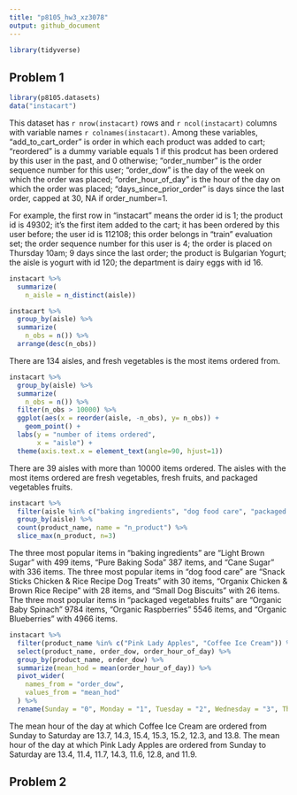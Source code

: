 ```yaml
---
title: "p8105_hw3_xz3078"
output: github_document
---
```


```r
library(tidyverse)
```

## Problem 1

```r
library(p8105.datasets)
data("instacart")
```

This dataset has `r nrow(instacart)` rows and `r ncol(instacart)` columns with variable names `r colnames(instacart)`. Among these variables, "add_to_cart_order" is order in which each product was added to cart; "reordered" is a dummy variable equals 1 if this prodcut has been ordered by this user in the past, and 0 otherwise; "order_number" is the order sequence number for this user; "order_dow" is the day of the week on which the order was placed; "order_hour_of_day" is the hour of the day on which the order was placed; "days_since_prior_order" is days since the last order, capped at 30, NA if order_number=1. 

For example, the first row in "instacart" means the order id is 1; the product id is 49302; it's the first item added to the cart; it has been ordered by this user before; the user id is 112108; this order belongs in "train" evaluation set; the order sequence number for this user is 4; the order is placed on Thursday 10am; 9 days since the last order; the product is Bulgarian Yogurt; the aisle is yogurt with id 120; the department is dairy eggs with id 16. 

```r
instacart %>%
  summarize(
    n_aisle = n_distinct(aisle))

instacart %>%
  group_by(aisle) %>%
  summarize(
    n_obs = n()) %>%
  arrange(desc(n_obs))
```

There are 134 aisles, and fresh vegetables is the most items ordered from. 

```r
instacart %>%
  group_by(aisle) %>%
  summarize(
    n_obs = n()) %>%
  filter(n_obs > 10000) %>%
  ggplot(aes(x = reorder(aisle, -n_obs), y= n_obs)) + 
    geom_point() +
  labs(y = "number of items ordered",
       x = "aisle") +
  theme(axis.text.x = element_text(angle=90, hjust=1))
```

There are 39 aisles with more than 10000 items ordered. The aisles with the most items ordered are fresh vegetables, fresh fruits, and packaged vegetables fruits. 

```r
instacart %>%
  filter(aisle %in% c("baking ingredients", "dog food care", "packaged vegetables fruits")) %>%
  group_by(aisle) %>%
  count(product_name, name = "n_product") %>%
  slice_max(n_product, n=3)
```

The three most popular items in “baking ingredients” are "Light Brown Sugar" with 499 items, "Pure Baking Soda" 387 items, and "Cane Sugar" with 336 items. The three most popular items in “dog food care” are "Snack Sticks Chicken & Rice Recipe Dog Treats" with 30 items, "Organix Chicken & Brown Rice Recipe" with 28 items, and "Small Dog Biscuits" with 26 items. The three most popular items in “packaged vegetables fruits” are "Organic Baby Spinach" 9784 items, "Organic Raspberries" 5546 items, and "Organic Blueberries" with 4966 items.

```r
instacart %>%
  filter(product_name %in% c("Pink Lady Apples", "Coffee Ice Cream")) %>%
  select(product_name, order_dow, order_hour_of_day) %>%
  group_by(product_name, order_dow) %>%
  summarize(mean_hod = mean(order_hour_of_day)) %>%
  pivot_wider(
    names_from = "order_dow", 
    values_from = "mean_hod"
  ) %>%
  rename(Sunday = "0", Monday = "1", Tuesday = "2", Wednesday = "3", Thursday = "4", Friday = "5", Saturday = "6")
```

The mean hour of the day at which Coffee Ice Cream are ordered from Sunday to Saturday are 13.7, 14.3, 15.4, 15.3, 15.2, 12.3, and 13.8. The mean hour of the day at which Pink Lady Apples are ordered from Sunday to Saturday are 13.4, 11.4, 11.7, 14.3, 11.6, 12.8, and 11.9. 

## Problem 2


